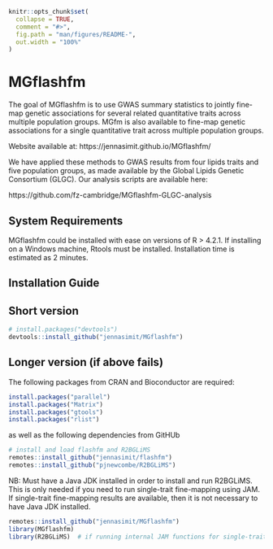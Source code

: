 

<!-- README.md is generated from README.Rmd. Please edit that file -->

```r
knitr::opts_chunk$set(
  collapse = TRUE,
  comment = "#>",
  fig.path = "man/figures/README-",
  out.width = "100%"
)
```

# MGflashfm

<!-- badges: start -->
<!-- badges: end -->

The goal of MGflashfm is to use GWAS summary statistics to jointly fine-map genetic associations for several 
related quantitative traits across multiple population groups. MGfm is also available to fine-map genetic associations
for a single quantitative trait across multiple population groups.

Website available at: https://jennasimit.github.io/MGflashfm/

We have applied these methods to GWAS results from four lipids traits and five population groups, as made available by
 the Global Lipids Genetic Consortium (GLGC). Our analysis scripts are available here:

https://github.com/fz-cambridge/MGflashfm-GLGC-analysis

## System Requirements

MGflashfm could be installed with ease on versions of R > 4.2.1.
If installing on a Windows machine, Rtools must be installed.
Installation time is estimated as 2 minutes.

## Installation Guide

## Short version

``` r
# install.packages("devtools")
devtools::install_github("jennasimit/MGflashfm")
```

## Longer version (if above fails)

The following packages from CRAN and Bioconductor are required:

``` r
install.packages("parallel")
install.packages("Matrix")
install.packages("gtools")
install.packages("rlist")
```

as well as the following dependencies from GitHUb


``` r
# install and load flashfm and R2BGLiMS
remotes::install_github("jennasimit/flashfm")
remotes::install_github("pjnewcombe/R2BGLiMS")
```

NB: Must have a Java JDK installed in order to install and run R2BGLiMS. This is only needed if you need to run single-trait fine-mapping using JAM. 
If single-trait fine-mapping results are available, then it is not necessary to have Java JDK installed.

``` r
remotes::install_github("jennasimit/MGflashfm")
library(MGflashfm)
library(R2BGLiMS)  # if running internal JAM functions for single-trait fine-mapping
```


